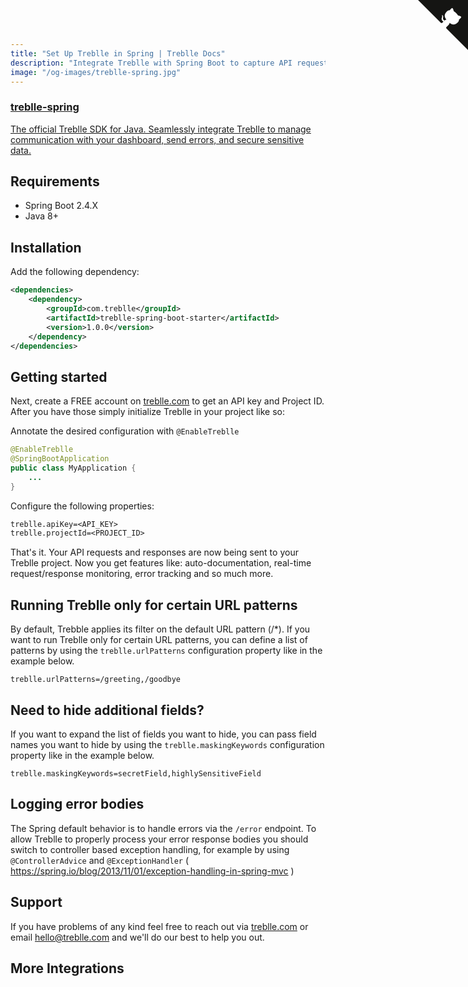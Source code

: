 ```yaml
---
title: "Set Up Treblle in Spring | Treblle Docs"
description: "Integrate Treblle with Spring Boot to capture API requests, track errors, and improve visibility. Learn how to set up Treblle for real-time API insights"
image: "/og-images/treblle-spring.jpg"
---
```


<div class="max-w-full mx-auto shadow-lg rounded-lg overflow-hidden">
  <a href="https://github.com/Treblle/treblle-spring" title="View source on GitHub" aria-label="View source on GitHub" class="relative no-underline">
    <div>
      <svg width="80" height="80" viewBox="0 0 250 250" style="fill:#151513; color:#fff; position: absolute; top: 0; border: 0; right: 0;" aria-hidden="true">
        <path d="M0,0 L115,115 L130,115 L142,142 L250,250 L250,0 Z"></path>
        <path d="M128.3,109.0 C113.8,99.7 119.0,89.6 119.0,89.6 C122.0,82.7 120.5,78.6 120.5,78.6 C119.2,72.0 123.4,76.3 123.4,76.3 C127.3,80.9 125.5,87.3 125.5,87.3 C122.9,97.6 130.6,101.9 134.4,103.2" fill="currentColor" style="transform-origin: 130px 106px;" class="octo-arm"></path>
        <path d="M115.0,115.0 C114.9,115.1 118.7,116.5 119.8,115.4 L133.7,101.6 C136.9,99.2 139.9,98.4 142.2,98.6 C133.8,88.0 127.5,74.4 143.8,58.0 C148.5,53.4 154.0,51.2 159.7,51.0 C160.3,49.4 163.2,43.6 171.4,40.1 C171.4,40.1 176.1,42.5 178.8,56.2 C183.1,58.6 187.2,61.8 190.9,65.4 C194.5,69.0 197.7,73.2 200.1,77.6 C213.8,80.2 216.3,84.9 216.3,84.9 C212.7,93.1 206.9,96.0 205.4,96.6 C205.1,102.4 203.0,107.8 198.3,112.5 C181.9,128.9 168.3,122.5 157.7,114.1 C157.9,116.9 156.7,120.9 152.7,124.9 L141.0,136.5 C139.8,137.7 141.6,141.9 141.8,141.8 Z" fill="currentColor" class="octo-body"></path>
      </svg>
    </div>
    <div class="grid grid-cols-4 gap-4 px-2 py-2">
      <div class="col-span-4">
      	<h3 class="text-xl font-semibold">treblle-spring</h3>
      	<p class="text-sm font-medium">
          The official Treblle SDK for Java. Seamlessly integrate Treblle to manage communication with your dashboard, send errors, and secure sensitive data.
        </p>
      </div>
    </div>
  </a>
</div>

## Requirements

- Spring Boot 2.4.X
- Java 8+

## Installation

Add the following dependency:

```xml
<dependencies>
    <dependency>
        <groupId>com.treblle</groupId>
        <artifactId>treblle-spring-boot-starter</artifactId>
        <version>1.0.0</version>
    </dependency>
</dependencies>
```

## Getting started

Next, create a FREE account on [treblle.com](https://treblle.com) to get an API key and Project ID. After you have those simply initialize Treblle in your project like so:

Annotate the desired configuration with `@EnableTreblle`

```java
@EnableTreblle
@SpringBootApplication
public class MyApplication {
    ...
}
```

Configure the following properties:

```txt
treblle.apiKey=<API_KEY>
treblle.projectId=<PROJECT_ID>
```

That's it. Your API requests and responses are now being sent to your Treblle project. Now you get features like: auto-documentation, real-time request/response monitoring, error tracking and so much more.

## Running Treblle only for certain URL patterns

By default, Trebble applies its filter on the default URL pattern (/\*). If you want to run Treblle only for certain URL patterns, you can define a list of patterns by using the `treblle.urlPatterns` configuration property like in the example below.

```csv
treblle.urlPatterns=/greeting,/goodbye
```

## Need to hide additional fields?

If you want to expand the list of fields you want to hide, you can pass field names you want to hide by using the `treblle.maskingKeywords` configuration property like in the example below.

```csv
treblle.maskingKeywords=secretField,highlySensitiveField
```

## Logging error bodies

The Spring default behavior is to handle errors via the `/error` endpoint. To allow Treblle to properly process your error response bodies you should switch to controller based exception handling, for example by using `@ControllerAdvice` and `@ExceptionHandler` ( https://spring.io/blog/2013/11/01/exception-handling-in-spring-mvc )

## Support

If you have problems of any kind feel free to reach out via [treblle.com](https://treblle.com) or email hello@treblle.com and we'll do our best to help you out.

## More Integrations